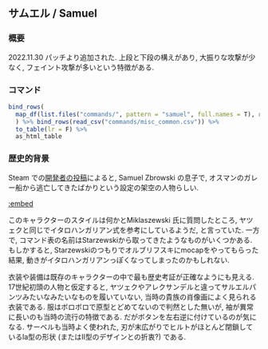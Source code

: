 ## サムエル / Samuel {#Samuel}

### 概要 {-}

2022.11.30 パッチより追加された. 上段と下段の構えがあり, 大振りな攻撃が少なく, フェイント攻撃が多いという特徴がある.

### コマンド {-}

```r
bind_rows(
  map_df(list.files("commands/", pattern = "samuel", full.names = T), read_csv)
  ) %>% bind_rows(read_csv("commands/misc_common.csv")) %>%
  to_table(lr = F) %>%
  as_html_table
```

### 歴史的背景 {-}

Steam での[開発者の投稿](https://steamcommunity.com/app/1000360/eventcomments/3721691844080558291)によると, Samuel Zbrowski の息子で, オスマンのガレー船から逃亡してきたばかりという設定の架空の人物らしい.

[:embed](https://www.pinterest.jp/pin/1144125480312027573/)

このキャラクターのスタイルは何かとMiklaszewski 氏に質問したところ, ヤツェクと同じでイタロハンガリアン式を参考にしているようだ, と言っていた. 一方で, コマンド表の名前はStarzewskiから取ってきたようなものがいくつかある. もしかすると, Starzewskiのつもりでオルブリフスキにmocapをやってもらった結果, 動きがイタロハンガリアンっぽくなってしまったのかもしれない.

衣装や装備は既存のキャラクターの中で最も歴史考証が正確なようにも見える. 17世紀初頭の人物と仮定すると, ヤツェクやアレクサンデルと違ってサルエルパンツみたいなみたいなものを履いていない, 当時の貴族の肖像画によく見られる衣装である. 服はボロボロで原型とどめてないので判然とした無いが, 袖が異常に長いのも当時の流行の特徴である. だがボタンを左右逆に付けているのが気になる. サーベルも当時よく使われた, 刃が末広がりでヒルトがほとんど閉鎖しているIa型の形状 (またはII型のデザインとの折衷?) である.
